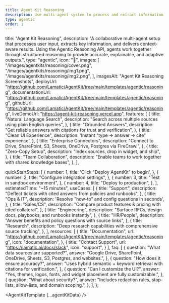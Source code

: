 ```yaml
---
title: Agent Kit Reasoning 
description: Use multi-agent system to process and extract information based on user input. This uses the Agentic Reasoning API
type: agentic
order: 1
---
```



  title: "Agent Kit Reasoning",
  description: "A collaborative multi-agent setup that processes user input, extracts key information, and delivers context-aware results. Using the Agentic Reasoning API, agents work together through structured reasoning to provide accurate, explainable, and adaptive outputs.",
  type: "agentic",
  icon: "🧠",
  images: [
    "/images/agentkits/reasoning/cover.png",
    "/images/agentkits/reasoning/img1.png",
    "/images/agentkits/reasoning/img2.png",
  ],
  imagesAlt: "Agent Kit Reasoning Screenshots",
  deployUrl: "https://github.com/Lamatic/AgentKit/tree/main/templates/agentic/reasoning",
  documentationUrl: "https://github.com/Lamatic/AgentKit/tree/main/templates/agentic/reasoning",
  githubUrl: "https://github.com/Lamatic/AgentKit/tree/main/templates/agentic/reasoning",
  liveDemoUrl: "https://agent-kit-reasoning.vercel.app",
  features: [
    {
      title: "Natural Language Search",
      description: "Search across multiple sources using plain English queries",
    },
    {
      title: "Grounded Answers",
      description: "Get reliable answers with citations for trust and verification",
    },
    {
      title: "Clean UI Experience",
      description: 'Instant "type → answer → cite" experience',
    },
    {
      title: "Enterprise Connectors",
      description: "Connect to Drive, SharePoint, S3, Sheets, OneDrive, Postgres via FireCrawl",
    },
    {
      title: "Zero-Copy Setup",
      description: "Index sources, drop in widget, and ship",
    },
    {
      title: "Team Collaboration",
      description: "Enable teams to work together with shared knowledge bases",
    },
  ],

  quickStartSteps: [
    {
      number: 1,
      title: 'Click "Deploy AgentKit" to begin',
    },
    {
      number: 2,
      title: "Configure integration settings",
    },
    {
      number: 3,
      title: "Test in sandbox environment",
    },
    {
      number: 4,
      title: "Deploy to production",
    },
  ],
  estimatedTime: "~15 minutes",
  useCases: [
    {
      title: "Support",
      description: "Deflect tickets with cited answers from policies and runbooks",
    },
    {
      title: "Ops & IT",
      description: 'Resolve "how-to" and config questions in seconds',
    },
    {
      title: "Sales/CS",
      description: "Compare product features & pricing with cited collateral",
    },
    {
      title: "Engineering",
      description: "Surface RFCs, design docs, playbooks, and runbooks instantly",
    },
    {
      title: "HR/People",
      description: "Answer benefits and policy questions with source links",
    },
    {
      title: "Research",
      description: "Deep research capabilities with comprehensive source tracking",
    },
  ],
  resources: [
    {
      title: "Documentation",
      url: "https://github.com/Lamatic/AgentKit/tree/main/templates/agentic/reasoning",
      icon: "documentation",
    },
    {
      title: "Contact Support",
      url: "https://lamatic.ai/docs/slack",
      icon: "support",
    }
  ],
  faq: [
    {
      question: "What data sources are supported?",
      answer: "Google Drive, SharePoint, OneDrive, Sheets, S3, Postgres, and websites.",
    },
    {
      question: "How does it ensure accuracy?",
      answer: "Uses hybrid semantic + keyword retrieval with citations for verification.",
    },
    {
      question: "Can I customize the UI?",
      answer: "Yes, themes, logos, fonts, and widget placement are fully customizable.",
    },
    {
      question: "What about security?",
      answer: "Includes redaction rules, stop-lists, allow-lists, and domain scoping.",
    },
  ],
};

<AgentKitTemplate {...agentKitData} />